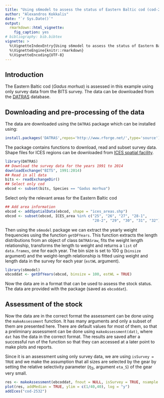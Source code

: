 ```yaml
---
title: "Using s6model to assess the status of Eastern Baltic cod (cod-2532)"
author: "Alexandros Kokkalis"
date: "`r Sys.Date()`"
output: 
  rmarkdown::html_vignette:
    fig_caption: yes
# bibliography: bib.bibtex
vignette: >
  %\VignetteIndexEntry{Using s6model to assess the status of Eastern Baltic cod (cod-2532)}
  %\VignetteEngine{knitr::rmarkdown}
  %\VignetteEncoding{UTF-8}
---
```


## Introduction

The Eastern Baltic cod (_Gadus morhua_) is assessed in this example using only survey data from the BITS survey. The data can be downloaded from the [DATRAS](http://datras.ices.dk) database. 

## Downloading and pre-processing of the data

The data are downloaded using the `DATRAS` package which can be installed using:
```r
install.packages('DATRAS',repos='http://www.rforge.net/',type='source')
```

The package contains functions to download, read and subset survey data. Shape files for ICES regions can be downloaded from [ICES spatial facility](http://geo.ices.dk/).

```r
library(DATRAS)
## Download the survey data for the years 1991 to 2014
downloadExchange("BITS", 1991:2014)
## Read in all data
bits <- readExchangeDir()
## Select only cod
ebcod <- subset(bits, Species == "Gadus morhua")
```

Select only the relevant areas for the Eastern Baltic cod
```r
## Add area information
ebcod <- addSpatialData(ebcod, shape = "ices_areas.shp")
ebcod <- subset(ebcod, ICES_area %in% c("25", "26", "27", "28-1", 
                                        "28-2", "29", "30", "31", "32"))
```

Then using the `s6model` package we can extract the yearly weight frequencies using the function `getDFYears`. This function extracts the length distributions from an object of class `DATRASraw`, fits the weight length relationship, transforms the length to weight and returns a `list` of `data.frames`, one for each year. The bin size is set to 100 g (`binsize` argument) and the weight-length relationship is fitted using weight and length data in the survey for each year (`estWL` argument).
```r
library(s6model)
ebcoddat <- getDfYears(ebcod, binsize = 100, estWL = TRUE)
```

Now the data are in a format that can be used to assess the stock status. The data are provided with the package (saved as `ebcoddat`).

## Assessment of the stock

Now the data are in the correct format the assessment can be done using the `makeAssessment` function. It has many arguments and only a subset of them are presented here. There are default values for most of them, so that a preliminary assessment can be done using `makeAssessment(dat)`, where `dat` has the data in the correct format. The results are saved after a successful run of the function so that they can accessed at a later point to make plots and reports.

Since it is an assessment using only survey data, we are using `isSurvey = TRUE` and we make the assumption that all sizes are selected by the gear by setting the relative selectivity parameter ($\eta_S$, argument `eta_S`) of the gear very small.
```r
res <- makeAssessment(ebcoddat, fnout = NULL, isSurvey = TRUE, nsample = 10, eta_S = 1e-10, a.mean = 0.5, a.sd = 0.2)
plot(res, addMedian = TRUE, ylim = c(1/40,40), log = "y")
addIces("cod-2532")
```


